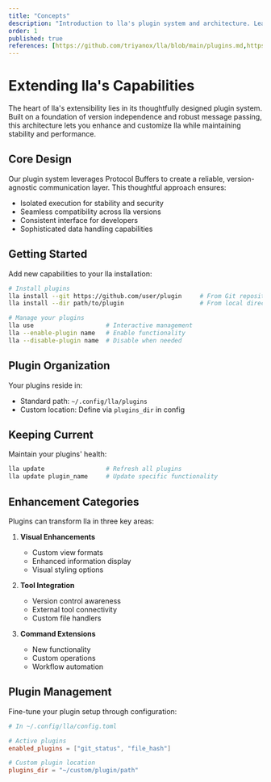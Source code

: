 ```yaml
---
title: "Concepts"
description: "Introduction to lla's plugin system and architecture. Learn how to extend lla's core functionality through plugins that can add new commands, modify displays, and integrate with external tools. Includes overview of installation, management, and updates."
order: 1
published: true
references: [https://github.com/triyanox/lla/blob/main/plugins.md,https://github.com/triyanox/lla/tree/main/lla_plugin_interface]
---
```

# Extending lla's Capabilities

The heart of lla's extensibility lies in its thoughtfully designed plugin system. Built on a foundation of version independence and robust message passing, this architecture lets you enhance and customize lla while maintaining stability and performance.

## Core Design

Our plugin system leverages Protocol Buffers to create a reliable, version-agnostic communication layer. This thoughtful approach ensures:

- Isolated execution for stability and security
- Seamless compatibility across lla versions
- Consistent interface for developers
- Sophisticated data handling capabilities

## Getting Started

Add new capabilities to your lla installation:

```bash
# Install plugins
lla install --git https://github.com/user/plugin     # From Git repository
lla install --dir path/to/plugin                     # From local directory

# Manage your plugins
lla use                    # Interactive management
lla --enable-plugin name   # Enable functionality
lla --disable-plugin name  # Disable when needed
```

## Plugin Organization

Your plugins reside in:
- Standard path: `~/.config/lla/plugins`
- Custom location: Define via `plugins_dir` in config

## Keeping Current

Maintain your plugins' health:

```bash
lla update                 # Refresh all plugins
lla update plugin_name     # Update specific functionality
```

## Enhancement Categories

Plugins can transform lla in three key areas:

1. **Visual Enhancements**
   - Custom view formats
   - Enhanced information display
   - Visual styling options

2. **Tool Integration**
   - Version control awareness
   - External tool connectivity
   - Custom file handlers

3. **Command Extensions**
   - New functionality
   - Custom operations
   - Workflow automation

## Plugin Management

Fine-tune your plugin setup through configuration:

```toml
# In ~/.config/lla/config.toml

# Active plugins
enabled_plugins = ["git_status", "file_hash"]

# Custom plugin location
plugins_dir = "~/custom/plugin/path"
```